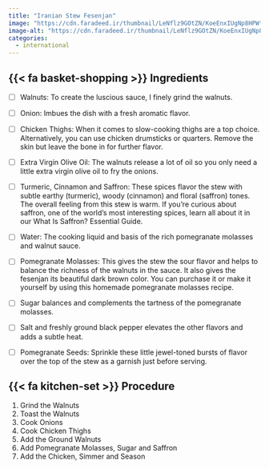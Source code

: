 ```yaml
---
title: "Iranian Stew Fesenjan"
image: "https://cdn.faradeed.ir/thumbnail/LeNflz9GOtZN/KoeEnxIUgNp8HPWtyR4f3njefZWpQsc5QSfH7y-wEmOGb45E_dImxEpQi9avqdGE/Khoresh-e-Fesenjan-Tilda-Pure-Basmati-2-scaled.jpg"
image-alt: "https://cdn.faradeed.ir/thumbnail/LeNflz9GOtZN/KoeEnxIUgNp8HPWtyR4f3njefZWpQsc5QSfH7y-wEmOGb45E_dImxEpQi9avqdGE/Khoresh-e-Fesenjan-Tilda-Pure-Basmati-2-scaled.jpg"
categories:
  - international
---
```


## {{< fa basket-shopping >}} Ingredients

-   [ ] Walnuts: To create the luscious sauce, I finely grind the walnuts.

-   [ ] Onion: Imbues the dish with a fresh aromatic flavor.

-   [ ] Chicken Thighs: When it comes to slow-cooking thighs are a top choice. Alternatively, you can use chicken drumsticks or quarters. Remove the skin but leave the bone in for further flavor.

-   [ ] Extra Virgin Olive Oil: The walnuts release a lot of oil so you only need a little extra virgin olive oil to fry the onions.

-   [ ] Turmeric, Cinnamon and Saffron: These spices flavor the stew with subtle earthy (turmeric), woody (cinnamon) and floral (saffron) tones. The overall feeling from this stew is warm. If you're curious about saffron, one of the world's most interesting spices, learn all about it in our What Is Saffron? Essential Guide.

-   [ ] Water: The cooking liquid and basis of the rich pomegranate molasses and walnut sauce.

-   [ ] Pomegranate Molasses: This gives the stew the sour flavor and helps to balance the richness of the walnuts in the sauce. It also gives the fesenjan its beautiful dark brown color. You can purchase it or make it yourself by using this homemade pomegranate molasses recipe.

-   [ ] Sugar balances and complements the tartness of the pomegranate molasses.

-   [ ] Salt and freshly ground black pepper elevates the other flavors and adds a subtle heat.

-   [ ] Pomegranate Seeds: Sprinkle these little jewel-toned bursts of flavor over the top of the stew as a garnish just before serving.

## {{< fa kitchen-set >}} Procedure

1.  Grind the Walnuts
2.  Toast the Walnuts
3.  Cook Onions
4.  Cook Chicken Thighs
5.  Add the Ground Walnuts
6.  Add Pomegranate Molasses, Sugar and Saffron
7.  Add the Chicken, Simmer and Season
